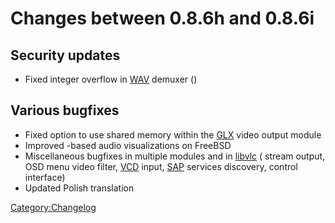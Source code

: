 = Changes between 0.8.6h and 0.8.6i =

== Security updates ==
* Fixed integer overflow in [[Documentation:Modules/wav|WAV]] demuxer ({{CVE|2008-2430}})

== Various bugfixes ==
* Fixed option to use shared memory within the [[Documentation:Modules/glx|GLX]] video output module
* Improved {{docmod|galaktos}}-based audio visualizations on FreeBSD 
* Miscellaneous bugfixes in multiple modules and in [[libvlc]] ({{docmod|transcode}} stream output, OSD menu video filter, [[Documentation:Modules/vcd|VCD]] input, [[Documentation:Modules/sap|SAP]] services discovery, {{docmod|http}} control interface)
* Updated Polish translation

[[Category:Changelog]]